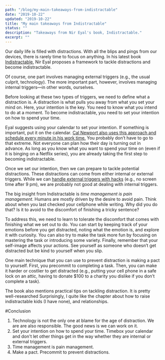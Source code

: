 ```yaml
---
path: "/blog/my-main-takeaways-from-indistractable"
date: "2019-10-22"
updated: "2019-10-22"
title: "My main takeaways from Indistractable"
status: ""
description: "Takeaways from Nir Eyal's book, Indistractable."
excerpt: "" 
---
```

Our daily life is filled with distractions. With all the blips and pings from our devices, there is rarely time to focus on anything. In his latest book [Indistractable](https://www.nirandfar.com/indistractable/), Nir Eyal proposes a framework to tackle distractions and become indistractable. 

Of course, one part involves managing external triggers (e.g., the usual culprit, technology). The more important part, however, involves managing internal triggers—in other words, ourselves.

Before looking at these two types of triggers, we need to define what a distraction is. A distraction is what pulls you away from what you set your mind on. Here, your intention is the key. You need to know what you intend to do at a moment. To become indistractable, you need to set your intention on how to spend your time. 

Eyal suggests using your calendar to set your intention. If something is important, put it on the calendar. [Cal Newport also uses this approach and schedule every minute in his work time.](https://www.calnewport.com/blog/2013/12/21/deep-habits-the-importance-of-planning-every-minute-of-your-work-day/) You probably don’t have to go to that extreme. Not everyone can plan how their day is turning out in advance. As long as you know what you want to spend your time on (even if it is binging on a Netflix series), you are already taking the first step to becoming indistractable.

Once we set our intention, then we can prepare to tackle potential distractions. These distractions can come from either internal or external triggers. While we can [handle external triggers with hacks](https://www.theguardian.com/technology/2019/oct/12/stop-email-ping-pong-nine-ways-to-avoid-digital-distraction-nir-eyal) (e.g., no screen time after 9 pm), we are probably not good at dealing with internal triggers.

The big insight from Indistractable is *time management is pain management*. Humans are mostly driven by the desire to avoid pain. Think about when you last checked your cellphone while writing. Why did you do that? Is it to avoid to the discomfort of finishing a tricky sentence?

To address this, we need to learn to tolerate the discomfort that comes with finishing what we set out to do. You can start by keeping track of your emotions before you get distracted, noting what the emotion is, and explore it with curiosity. You can also try to make the task more fun by focusing on mastering the task or introducing some variety. Finally, remember that your self-image affects your actions. See yourself as someone who doesn’t get distracted but be kind to yourself when you slip.

One main technique that you can use to prevent distraction is making a pact to yourself. First, you precommit to completing a task. Then, you can make it harder or costlier to get distracted (e.g., putting your cell phone in a safe lock on an attic, having to donate $100 to a charity you dislike if you don’t complete a task).

The book also mentions practical tips on tackling distraction. It is pretty well-researched Surprisingly, I quite like the chapter about how to raise indistractable kids (I have none), and relationships.

#Conclusion
1. Technology is not the only one at blame for the age of distraction. We are are also responsible. The good news is we can work on it.
2. Set your intention on how to spend your time. Timebox your calendar and don't let other things get in the way whether they are internal or external triggers.
3. Time management is pain management.
4. Make a pact. Precommit to prevent distractions.
